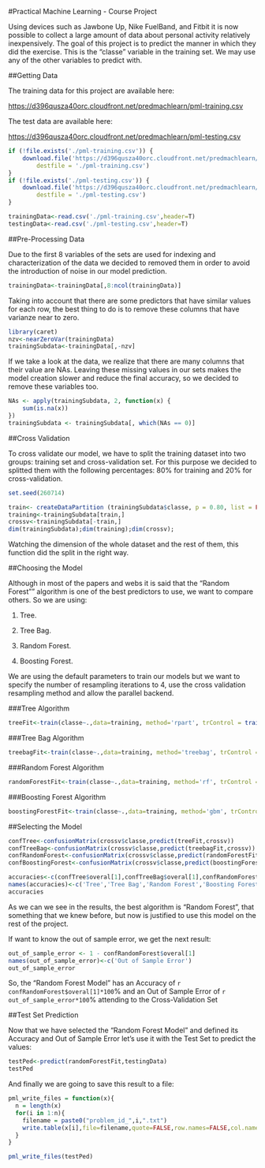 #Practical Machine Learning - Course Project

Using devices such as Jawbone Up, Nike FuelBand, and Fitbit it is now possible to collect a large amount of data about personal activity relatively inexpensively.  The goal of this project is to predict the manner in which they did the exercise. This is the "classe" variable in the training set. We may use any of the other variables to predict with.

##Getting Data

The training data for this project are available here: 

[https://d396qusza40orc.cloudfront.net/predmachlearn/pml-training.csv](https://d396qusza40orc.cloudfront.net/predmachlearn/pml-training.csv)

The test data are available here: 

[https://d396qusza40orc.cloudfront.net/predmachlearn/pml-testing.csv](https://d396qusza40orc.cloudfront.net/predmachlearn/pml-testing.csv)

```r
if (!file.exists('./pml-training.csv')) {
    download.file('https://d396qusza40orc.cloudfront.net/predmachlearn/pml-training.csv', 
        destfile = './pml-training.csv')
}
if (!file.exists('./pml-testing.csv')) {
    download.file('https://d396qusza40orc.cloudfront.net/predmachlearn/pml-testing.csv', 
        destfile = './pml-testing.csv')
}

trainingData<-read.csv('./pml-training.csv',header=T)
testingData<-read.csv('./pml-testing.csv',header=T)
```

##Pre-Processing Data

Due to the first 8 variables of the sets are used for indexing and characterization of the data we decided to removed them
 in order to avoid the introduction of noise in our model prediction.

```r
trainingData<-trainingData[,8:ncol(trainingData)]
```

Taking into account that there are some predictors that have similar values for each row, the best thing to do is to remove these columns that have varianze near to zero.

```r
library(caret)
nzv<-nearZeroVar(trainingData)
trainingSubdata<-trainingData[,-nzv]
```

If we take a look at the data, we realize that there are many columns that their value are NAs.  Leaving these missing values in our sets makes the model creation slower and reduce the final accuracy, so we decided to remove these variables too.

```r
NAs <- apply(trainingSubdata, 2, function(x) {
    sum(is.na(x))
})
trainingSubdata <- trainingSubdata[, which(NAs == 0)]
```

##Cross Validation

To cross validate our model, we have to split the training dataset into two groups: training set and cross-validation set.  For this purpose we decided to splitted them with the following percentages: 80% for training and 20% for cross-validation.

```r
set.seed(260714)

train<- createDataPartition (trainingSubdata$classe, p = 0.80, list = FALSE)
training<-trainingSubdata[train,]
crossv<-trainingSubdata[-train,]
dim(trainingSubdata);dim(training);dim(crossv);
```

Watching the dimension of the whole dataset and the rest of them, this function did the split in the right way.

##Choosing the Model

Although in most of the papers and webs it is said that the "Random Forest"" algorithm is one of the best predictors to use, we want to compare others.  So we are using:

1. Tree.

2. Tree Bag.

3. Random Forest.

4. Boosting Forest.

We are using the default parameters to train our models but we want to specify the number of resampling iterations to 4, use the cross validation resampling method and allow the parallel backend.

###Tree Algorithm

```r
treeFit<-train(classe~.,data=training, method='rpart', trControl = trainControl(method = "cv", number = 4, allowParallel = TRUE))
```

###Tree Bag Algorithm

```r
treebagFit<-train(classe~.,data=training, method='treebag', trControl = trainControl(method = "cv", number = 4, allowParallel = TRUE))
```

###Random Forest Algorithm

```r
randomForestFit<-train(classe~.,data=training, method='rf', trControl = trainControl(method = "cv", number = 4, allowParallel = TRUE))
```

###Boosting Forest Algorithm

```r
boostingForestFit<-train(classe~.,data=training, method='gbm', trControl = trainControl(method = "cv", number = 4, allowParallel = TRUE))
```

##Selecting the Model

```r
confTree<-confusionMatrix(crossv$classe,predict(treeFit,crossv))
confTreeBag<-confusionMatrix(crossv$classe,predict(treebagFit,crossv))
confRandomForest<-confusionMatrix(crossv$classe,predict(randomForestFit,crossv))
confBoostingForest<-confusionMatrix(crossv$classe,predict(boostingForestFit,crossv))

accuracies<-c(confTree$overal[1],confTreeBag$overal[1],confRandomForest$overal[1],confBoostingForest$overal[1])
names(accuracies)<-c('Tree','Tree Bag','Random Forest','Boosting Forest')
accuracies
```

As we can we see in the results, the best algorithm is "Random Forest", that something that we knew before, but now is justified to use this model on the rest of the project.

If want to know the out of sample error, we get the next result:

```r
out_of_sample_error <- 1 - confRandomForest$overal[1]
names(out_of_sample_error)<-c('Out of Sample Error')
out_of_sample_error
```

So, the "Random Forest Model" has an Accuracy of `r confRandomForest$overal[1]*100`% and an Out of Sample Error of `r out_of_sample_error*100`% attending to the Cross-Validation Set

##Test Set Prediction

Now that we have selected the "Random Forest Model" and defined its Accuracy and Out of Sample Error let's use it with the Test Set to predict the values:

```r
testPed<-predict(randomForestFit,testingData)
testPed
```

And finally we are going to save this result to a file:

```r
pml_write_files = function(x){
  n = length(x)
  for(i in 1:n){
    filename = paste0("problem_id_",i,".txt")
    write.table(x[i],file=filename,quote=FALSE,row.names=FALSE,col.names=FALSE)
  }
}

pml_write_files(testPed)
```



